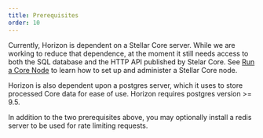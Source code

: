 ```yaml
---
title: Prerequisites
order: 10
---
```



Currently, Horizon is dependent on a Stellar Core server. While we are working to reduce that dependence, at the moment it still needs access to both the SQL database and the HTTP API published by Stelar Core. See [Run a Core Node](../run-core-node/index.mdx) to learn how to set up and administer a Stellar Core node.

Horizon is also dependent upon a postgres server, which it uses to store processed Core data for ease of use. Horizon requires postgres version >= 9.5.

In addition to the two prerequisites above, you may optionally install a redis server to be used for rate limiting requests.
